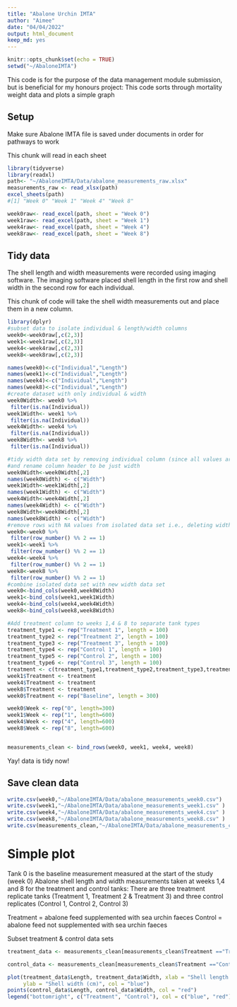 ```yaml
---
title: "Abalone Urchin IMTA"
author: "Aimee"
date: "04/04/2022"
output: html_document
keep_md: yes
---
```


```r
knitr::opts_chunk$set(echo = TRUE)
setwd("~/AbaloneIMTA")

```

This code is for the purpose of the data management module submission, but is beneficial for my honours project:
This code sorts through mortality weight data and plots a simple graph

## Setup
Make sure Abalone IMTA file is saved under documents in order for pathways to work

This chunk will read in each sheet

```r
library(tidyverse)
library(readxl)
path<- "~/AbaloneIMTA/Data/abalone_measurements_raw.xlsx"
measurements_raw <- read_xlsx(path)
excel_sheets(path)
#[1] "Week 0" "Week 1" "Week 4" "Week 8"

week0raw<- read_excel(path, sheet = "Week 0")
week1raw<- read_excel(path, sheet = "Week 1")
week4raw<- read_excel(path, sheet = "Week 4")
week8raw<- read_excel(path, sheet = "Week 8")
```

## Tidy data
The shell length and width measurements were recorded using imaging software. 
The imaging software placed shell length in the first row and shell width in the second row for each individual.

This chunk of code will take the shell width measurements out and place them in a new column.
```r
library(dplyr)
#subset data to isolate individual & length/width columns
week0<-week0raw[,c(2,3)]
week1<-week1raw[,c(2,3)]
week4<-week4raw[,c(2,3)]
week8<-week8raw[,c(2,3)]

names(week0)<-c("Individual","Length")
names(week1)<-c("Individual","Length")
names(week4)<-c("Individual","Length")
names(week8)<-c("Individual","Length")
#create dataset with only individual & width
week0Width<- week0 %>%
 filter(is.na(Individual))
week1Width<- week1 %>%
 filter(is.na(Individual))
week4Width<- week4 %>%
 filter(is.na(Individual))
week8Width<- week8 %>%
 filter(is.na(Individual))

#tidy width data set by removing individual column (since all values are NA)
#and rename column header to be just width
week0Width<-week0Width[,2]
names(week0Width) <- c("Width")
week1Width<-week1Width[,2]
names(week1Width) <- c("Width")
week4Width<-week4Width[,2]
names(week4Width) <- c("Width")
week8Width<-week8Width[,2]
names(week8Width) <- c("Width")
#remove rows with NA values from isolated data set i.e., deleting width measurements
week0<-week0 %>%
 filter(row_number() %% 2 == 1)
week1<-week1 %>%
 filter(row_number() %% 2 == 1)
week4<-week4 %>%
 filter(row_number() %% 2 == 1)
week8<-week8 %>%
 filter(row_number() %% 2 == 1)
#combine isolated data set with new width data set
week0<-bind_cols(week0,week0Width)
week1<-bind_cols(week1,week1Width)
week4<-bind_cols(week4,week4Width)
week8<-bind_cols(week8,week8Width)

#Add treatment column to weeks 1,4 & 8 to separate tank types
treatment_type1 <- rep("Treatment 1", length = 100)
treatment_type2 <- rep("Treatment 2", length = 100)
treatment_type3 <- rep("Treatment 3", length = 100)
treatment_type4 <- rep("Control 1", length = 100)
treatment_type5 <- rep("Control 2", length = 100)
treatment_type6 <- rep("Control 3", length = 100)
treatment <- c(treatment_type1,treatment_type2,treatment_type3,treatment_type4, treatment_type5, treatment_type6)
week1$Treatment <- treatment
week4$Treatment <- treatment
week8$Treatment <- treatment
week0$Treatment <- rep("Baseline", length = 300)

week0$Week <- rep("0", length=300)
week1$Week <- rep("1", length=600)
week4$Week <- rep("4", length=600)
week8$Week <- rep("8", length=600)


measurements_clean <- bind_rows(week0, week1, week4, week8)
```

Yay! data is tidy now!

## Save clean data
```r
write.csv(week0,"~/AbaloneIMTA/Data/abalone_measurements_week0.csv")
write.csv(week1,"~/AbaloneIMTA/Data/abalone_measurements_week1.csv" )
write.csv(week4,"~/AbaloneIMTA/Data/abalone_measurements_week4.csv" )
write.csv(week8,"~/AbaloneIMTA/Data/abalone_measurements_week8.csv" )
write.csv(measurements_clean,"~/AbaloneIMTA/Data/abalone_measurements_clean.csv")
```


# Simple plot

Tank 0 is the baseline measurement measured at the start of the study (week 0)
Abalone shell length and width measurements taken at weeks 1,4 and 8 for the treatment and control tanks:
There are three treatment replicate tanks (Treatment 1, Treatment 2 & Treatment 3) and three control replicates (Control 1, Control 2, Control 3)

Treatment = abalone feed supplemented with sea urchin faeces
Control = abalone feed not supplemented with sea urchin faeces

Subset treatment & control data sets
```r

treatment_data <- measurements_clean[measurements_clean$Treatment =="Treatment 1"|measurements_clean$Treatment =="Treatment 2"|measurements_clean$Treatment =="Treatment 3",]

control_data <- measurements_clean[measurements_clean$Treatment =="Control 1"|measurements_clean$Treatment =="Control 2"|measurements_clean$Treatment =="Control 3",]


```

```r
plot(treatment_data$Length, treatment_data$Width, xlab = "Shell length (cm)", 
     ylab = "Shell width (cm)", col = "blue")
points(control_data$Length, control_data$Width, col = "red")
legend("bottomright", c("Treatment", "Control"), col = c("blue", "red"), pch = c(21,21), bty = "n")
```

